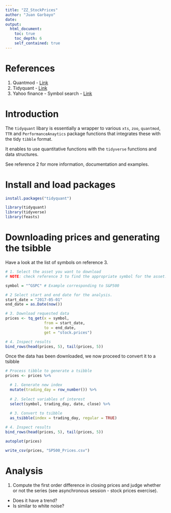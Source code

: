 ```yaml
---
title: "ZZ_StockPrices"
author: "Juan Garbayo"
date: 
output: 
  html_document:
    toc: true
    toc_depth: 6
    self_contained: true
---
```


# References

1. Quantmod - [Link](https://www.quantmod.com/)
2. Tidyquant - [Link](https://business-science.github.io/tidyquant/)
3. Yahoo finance - Symbol search - [Link](https://finance.yahoo.com/lookup)

# Introduction

The `tidyquant` libary is essentially a wrapper to various `xts`, `zoo`, `quantmod`, `TTR` and `PerformanceAnaytics` package functions that integrates these with the tidy `tibble` format.

It enables to use quantitative functions with the `tidyverse` functions and data structures. 

See reference 2 for more information, documentation and examples.

# Install and load packages

```r
install.packages("tidyquant")
```

```r
library(tidyquant)
library(tidyverse)
library(feasts)
```

# Downloading prices and generating the tsibble

Have a look at the list of symbols on reference 3.

```r
# 1. Select the asset you want to download
# NOTE: check reference 3 to find the appropriate symbol for the asset.

symbol = "^GSPC" # Example corresponding to S&P500

# 2 Select start and end date for the analysis.
start_date = "2017-05-01"
end_date = as.Date(now())

# 3. Download requested data
prices <- tq_get(x = symbol,
                 from = start_date,
                 to = end_date,
                 get = "stock.prices")

# 4. Inspect results
bind_rows(head(prices, 5), tail(prices, 5))
```

Once the data has been downloaded, we now proceed to convert it to a tsibble

```r
# Process tibble to generate a tsibble
prices <- prices %>%

  # 1. Generate new index
  mutate(trading_day = row_number()) %>%
  
  # 2. Select variables of interest
  select(symbol, trading_day, date, close) %>%
   
  # 3. Convert to tsibble
  as_tsibble(index = trading_day, regular = TRUE)

# 4. Inspect results
bind_rows(head(prices, 5), tail(prices, 5))
```

```r
autoplot(prices)
```

```r
write_csv(prices, "SP500_Prices.csv")
```

# Analysis

1. Compute the first order difference in closing prices and judge whether or not the series (see asynchronous session - stock prices exercise).

* Does it have a trend?
* Is similar to white noise?
